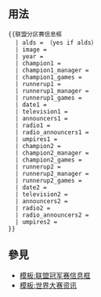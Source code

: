 <includeonly><!-- 在這裡加入模板的保護標識 --></includeonly><noinclude>{{template doc page viewed directly}}</noinclude>
<!-- 在本行下編輯模板說明 -->

== 用法 ==
<pre>
{{联盟分区赛信息框
  | alds = （yes if alds）
  | image =
  | year =
  | champion1 =
  | champion1_manager = 
  | champion1_games = 
  | runnerup1 = 
  | runnerup1_manager = 
  | runnerup1_games = 
  | date1 = 
  | television1 = 
  | announcers1 = 
  | radio1 = 
  | radio_announcers1 = 
  | umpires1 = 
  | champion2 = 
  | champion2_manager = 
  | champion2_games = 
  | runnerup2 = 
  | runnerup2_manager = 
  | runnerup2_games = 
  | date2 = 
  | television2 = 
  | announcers2 = 
  | radio2 = 
  | radio_announcers2 = 
  | umpires2 = 
}}</pre>
== 參見 ==
*[[模板:联盟冠军赛信息框]]
*[[模板:世界大赛资讯]]
<includeonly>
<!-- 本行下加入模板的分類 -->

<!-- 本行下加入模板的跨語言鏈接 -->

</includeonly>